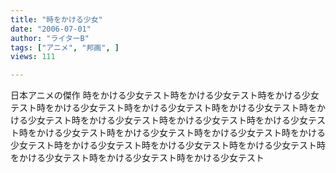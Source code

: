 ```yaml
---
title: "時をかける少女"
date: "2006-07-01"
author: "ライターB"
tags: ["アニメ", "邦画", ]
views: 111

---
```


日本アニメの傑作
時をかける少女テスト時をかける少女テスト時をかける少女テスト時をかける少女テスト時をかける少女テスト時をかける少女テスト時をかける少女テスト時をかける少女テスト時をかける少女テスト時をかける少女テスト時をかける少女テスト時をかける少女テスト時をかける少女テスト時をかける少女テスト時をかける少女テスト時をかける少女テスト時をかける少女テスト時をかける少女テスト時をかける少女テスト時をかける少女テスト